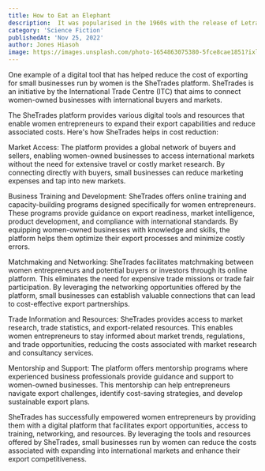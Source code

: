 ```yaml
---
title: How to Eat an Elephant
description:  It was popularised in the 1960s with the release of Letraset sheets containing Lorem Ipsum passages, and more recently with desktop publishing software like Aldus PageMaker including versions of Lorem Ipsum.
category: 'Science Fiction'
publishedAt: 'Nov 25, 2022'
author: Jones Hiasoh
image: https://images.unsplash.com/photo-1654863075380-5fce8cae1851?ixlib=rb-1.2.1&ixid=MnwxMjA3fDB8MHx0b3BpYy1mZWVkfDMyfGJvOGpRS1RhRTBZfHxlbnwwfHx8fA%3D%3D&auto=format&fit=crop&w=500&q=60'
---
```


One example of a digital tool that has helped reduce the cost of exporting for small businesses run by women is the SheTrades platform. SheTrades is an initiative by the International Trade Centre (ITC) that aims to connect women-owned businesses with international buyers and markets.

The SheTrades platform provides various digital tools and resources that enable women entrepreneurs to expand their export capabilities and reduce associated costs. Here's how SheTrades helps in cost reduction:

Market Access: The platform provides a global network of buyers and sellers, enabling women-owned businesses to access international markets without the need for extensive travel or costly market research. By connecting directly with buyers, small businesses can reduce marketing expenses and tap into new markets.

Business Training and Development: SheTrades offers online training and capacity-building programs designed specifically for women entrepreneurs. These programs provide guidance on export readiness, market intelligence, product development, and compliance with international standards. By equipping women-owned businesses with knowledge and skills, the platform helps them optimize their export processes and minimize costly errors.

Matchmaking and Networking: SheTrades facilitates matchmaking between women entrepreneurs and potential buyers or investors through its online platform. This eliminates the need for expensive trade missions or trade fair participation. By leveraging the networking opportunities offered by the platform, small businesses can establish valuable connections that can lead to cost-effective export partnerships.

Trade Information and Resources: SheTrades provides access to market research, trade statistics, and export-related resources. This enables women entrepreneurs to stay informed about market trends, regulations, and trade opportunities, reducing the costs associated with market research and consultancy services.

Mentorship and Support: The platform offers mentorship programs where experienced business professionals provide guidance and support to women-owned businesses. This mentorship can help entrepreneurs navigate export challenges, identify cost-saving strategies, and develop sustainable export plans.

SheTrades has successfully empowered women entrepreneurs by providing them with a digital platform that facilitates export opportunities, access to training, networking, and resources. By leveraging the tools and resources offered by SheTrades, small businesses run by women can reduce the costs associated with expanding into international markets and enhance their export competitiveness.
